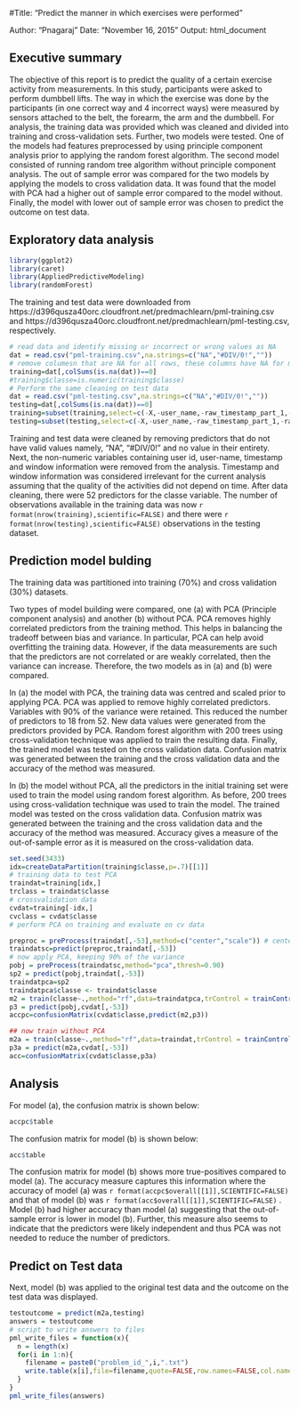 
#Title: "Predict the manner in which exercises were performed"

Author: "Pnagaraj"
Date: "November 16, 2015"
Output: html_document

## Executive summary

The objective of this report is to predict the quality of a certain exercise activity from measurements. In this study, participants were asked to perform dumbbell lifts. The way in which the exercise was done by the participants (in one correct way and 4 incorrect ways) were measured by sensors attached to the belt, the forearm, the arm and the dumbbell. For analysis, the training data was provided which was cleaned and divided into training and cross-validation sets. Further, two models were tested. One of the models had features preprocessed by using principle component analysis prior to applying the random forest algorithm. The second model consisted of running random tree algorithm without principle component analysis. The out of sample error was compared for the two models by applying the models to cross validation data. It was found that the model with PCA had a higher out of sample error compared to the model without. Finally, the model with lower out of sample error was chosen to predict the outcome on test data. 

## Exploratory data analysis

```r
library(ggplot2)
library(caret)
library(AppliedPredictiveModeling)
library(randomForest)

```

The training and test data were downloaded from https://d396qusza40orc.cloudfront.net/predmachlearn/pml-training.csv and https://d396qusza40orc.cloudfront.net/predmachlearn/pml-testing.csv, respectively. 

```r
# read data and identify missing or incorrect or wrong values as NA
dat = read.csv("pml-training.csv",na.strings=c("NA","#DIV/0!",""))
# remove columesn that are NA for all rows, these columns have NA for majority of the rows in this data.
training=dat[,colSums(is.na(dat))==0]
#training$classe=is.numeric(training$classe)
# Perform the same cleaning on test data
dat = read.csv("pml-testing.csv",na.strings=c("NA","#DIV/0!",""))
testing=dat[,colSums(is.na(dat))==0]
training=subset(training,select=c(-X,-user_name,-raw_timestamp_part_1,-raw_timestamp_part_2,-cvtd_timestamp,-new_window,-num_window))
testing=subset(testing,select=c(-X,-user_name,-raw_timestamp_part_1,-raw_timestamp_part_2,-cvtd_timestamp,-new_window,-num_window))
```

Training and test data were cleaned by removing predictors that do not have valid values namely, "NA", "#DIV/0!" and no value in their entirety. Next, the non-numeric variables containing user id, user-name, timestamp and window information were removed from the analysis. Timestamp and window information was considered irrelevant for the current analysis assuming that the quality of the activities did not depend on time. After data cleaning, there were 52 predictors for the classe variable. The number of observations available in the training data was now `r format(nrow(training),scientific=FALSE)` and there were `r format(nrow(testing),scientific=FALSE)` observations in the testing dataset.

## Prediction model bulding

The training data was partitioned into training (70%) and cross validation (30%) datasets. 

Two types of model building were compared, one (a) with PCA (Principle component analysis) and another (b) without PCA. PCA removes highly correlated predictors from the training method. This helps in balancing the tradeoff between bias and variance. In particular, PCA can help avoid overfitting the training data. However, if the data measurements are such that the predictors are not correlated or are weakly correlated, then the variance can increase. Therefore, the two models as in (a) and (b) were compared. 

In (a) the model with PCA, the training data was centred and scaled prior to applying PCA.  PCA was applied to remove highly correlated predictors. Variables with 90% of the variance were retained. This reduced the number of predictors to 18 from 52. New data values were generated from the predictors provided by PCA. Random forest algorithm with 200 trees using cross-validation technique was applied to train the resulting data. Finally, the trained model was tested on the cross validation data. Confusion matrix was generated between the training and the cross validation data and the accuracy of the method was measured. 

In (b) the model without PCA, all the predictors in the initial training set were used to train the model using random forest algorithm. As before, 200 trees using cross-validation technique was used to train the model. The trained model was tested on the cross validation data. Confusion matrix was generated between the training and the cross validation data and the accuracy of the method was measured. 
Accuracy gives a measure of the out-of-sample error as it is measured on the cross-validation data.

```r
set.seed(3433)
idx=createDataPartition(training$classe,p=.7)[[1]]
# training data to test PCA
traindat=training[idx,]
trclass = traindat$classe
# crossvalidation data
cvdat=training[-idx,]
cvclass = cvdat$classe
# perform PCA on training and evaluate on cv data

preproc = preProcess(traindat[,-53],method=c("center","scale")) # center and scale the data before PCA
traindatsc=predict(preproc,traindat[,-53]) 
# now apply PCA, keeping 90% of the variance
pobj = preProcess(traindatsc,method="pca",thresh=0.90)
sp2 = predict(pobj,traindat[,-53]) 
traindatpca=sp2
traindatpca$classe <- traindat$classe 
m2 = train(classe~.,method="rf",data=traindatpca,trControl = trainControl(method="cv"),ntree=200)
p3 = predict(pobj,cvdat[,-53])
accpc=confusionMatrix(cvdat$classe,predict(m2,p3))

## now train without PCA
m2a = train(classe~.,method="rf",data=traindat,trControl = trainControl(method="cv"),ntree=200)
p3a = predict(m2a,cvdat[,-53])
acc=confusionMatrix(cvdat$classe,p3a)

```

## Analysis
For model (a), the confusion matrix is shown below:

```r
accpc$table
```

The confusion matrix for model (b) is shown below:
```r
acc$table
```

The confusion matrix for model (b) shows more true-positives compared to model (a). The accuracy measure captures this information where the accuracy of model (a) was `r format(accpc$overall[[1]],SCIENTIFIC=FALSE)` and that of model (b) was `r format(acc$overall[[1]],SCIENTIFIC=FALSE)` . Model (b) had higher accuracy than model (a) suggesting that the out-of-sample error is lower in model (b). Further, this measure also seems to indicate that the predictors were likely independent and thus PCA was not needed to reduce the number of predictors. 

## Predict on Test data

Next, model (b) was applied to the original test data and the outcome on the test data was displayed. 

```r
testoutcome = predict(m2a,testing)
answers = testoutcome
# script to write answers to files
pml_write_files = function(x){
  n = length(x)
  for(i in 1:n){
    filename = paste0("problem_id_",i,".txt")
    write.table(x[i],file=filename,quote=FALSE,row.names=FALSE,col.names=FALSE)
  }
}
pml_write_files(answers)

```